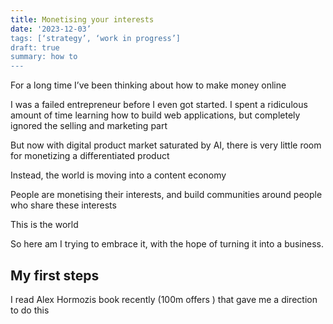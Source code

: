 ```yaml
---
title: Monetising your interests
date: '2023-12-03’
tags: [‘strategy’, ‘work in progress’]
draft: true
summary: how to
---
```


For a long time I’ve been thinking about how to make money online 

I was a failed entrepreneur before I even got started. I spent a ridiculous amount of time learning how to build web applications, but completely ignored the selling and marketing part 

But now with digital product market saturated by AI, there is very little room for monetizing a differentiated product 

Instead, the world is moving into a content economy 

People are monetising their interests, and build communities around people who share these interests 

This is the world

So here am I trying to embrace it, with the hope of turning it into a business. 

## My first steps

I read Alex Hormozis book recently (100m offers ) that gave me a direction to do this 